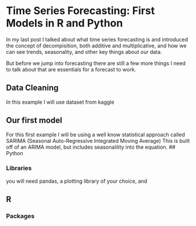 # Time Series Forecasting: First Models in R and Python

In my last post I talked about what time series forecasting is and introduced the concept of decompisition, both additive and multiplicative, and how we can see trends, seasonality, and other key things about our data. 

But before we jump into forecasting there are still a few more things I need to talk about that are essentials for a forecast to work.

## Data Cleaning
In this example I will use dataset from kaggle

## Our first model
For this first example I will be using a well know statistical approach called SARIMA (Seasonal Auto-Regressive Integrated Moving Average) This is built off of an ARIMA model, but includes seasonalility into the equation. 
## Python

### Libraries
you will need pandas, a plotting library of your choice, and 

## R

### Packages


